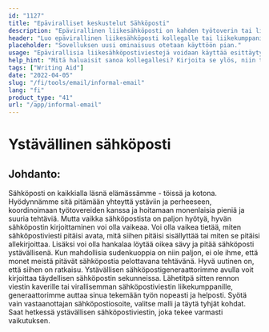 ```yaml
---
id: "1127"
title: "Epäviralliset keskustelut Sähköposti"
description: "Epävirallinen liikesähköposti on kahden työtoverin tai liikekumppanin välinen sähköpostiviesti, joka ei ole liian virallinen. Se on tapa rakentaa suhdetta ja luoda suhde sähköpostiviestin vastaanottajaan."
header: "Luo epävirallinen liikesähköposti kollegalle tai liikekumppanille."
placeholder: "Sovelluksen uusi ominaisuus otetaan käyttöön pian."
usage: "Epävirallisia liikesähköpostiviestejä voidaan käyttää esittäytymiseen uudelle kollegalle tai liikekumppanille. Niitä voidaan käyttää myös rakentamaan suhdetta jo tapaamasi henkilön kanssa."
help_hint: "Mitä haluaisit sanoa kollegallesi? Kirjoita se ylös, niin teemme siitä epävirallisen liikesähköpostin."
tags: ["Writing Aid"]
date: "2022-04-05"
slug: "/fi/tools/email/informal-email"
lang: "fi"
product_type: "41"
url: "/app/informal-email"
---
```


# Ystävällinen sähköposti

## Johdanto:

Sähköposti on kaikkialla läsnä elämässämme - töissä ja kotona. Hyödynnämme sitä pitämään yhteyttä ystäviin ja perheeseen, koordinoimaan työtovereiden kanssa ja hoitamaan monenlaisia pieniä ja suuria tehtäviä. Mutta vaikka sähköpostista on paljon hyötyä, hyvän sähköpostin kirjoittaminen voi olla vaikeaa. Voi olla vaikea tietää, miten sähköpostiviesti pitäisi avata, mitä siihen pitäisi sisällyttää tai miten se pitäisi allekirjoittaa. Lisäksi voi olla hankalaa löytää oikea sävy ja pitää sähköposti ystävällisenä. Kun mahdollisia sudenkuoppia on niin paljon, ei ole ihme, että monet meistä pitävät sähköpostia pelottavana tehtävänä. Hyvä uutinen on, että siihen on ratkaisu. Ystävällisen sähköpostigeneraattorimme avulla voit kirjoittaa täydellisen sähköpostin sekunneissa. Lähetitpä sitten rennon viestin kaverille tai virallisemman sähköpostiviestin liikekumppanille, generaattorimme auttaa sinua tekemään työn nopeasti ja helposti. Syötä vain vastaanottajan sähköpostiosoite, valitse malli ja täytä tyhjät kohdat. Saat hetkessä ystävällisen sähköpostiviestin, joka tekee varmasti vaikutuksen.
